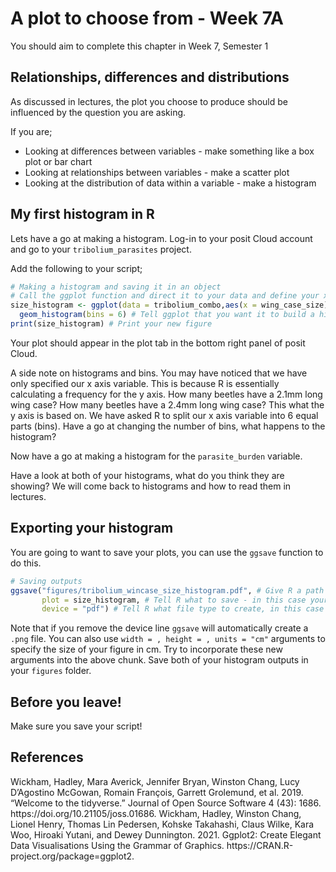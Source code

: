 # A plot to choose from - Week 7A

You should aim to complete this chapter in Week 7, Semester 1

## Relationships, differences and distributions

As discussed in lectures, the plot you choose to produce should be influenced by the question you are asking.

If you are;

* Looking at differences between variables - make something like a box plot or bar chart
* Looking at relationships between variables - make a scatter plot
* Looking at the distribution of data within a variable - make a histogram

## My first histogram in R 

Lets have a go at making a histogram. Log-in to your posit Cloud account and go to your `tribolium_parasites` project. 

Add the following to your script;

```r
# Making a histogram and saving it in an object
# Call the ggplot function and direct it to your data and define your x axis
size_histogram <- ggplot(data = tribolium_combo,aes(x = wing_case_size)) + 
  geom_histogram(bins = 6) # Tell ggplot that you want it to build a histogram with 6 equal sized bins
print(size_histogram) # Print your new figure
```

Your plot should appear in the plot tab in the bottom right panel of posit Cloud. 

A side note on histograms and bins. You may have noticed that we have only specified our x axis variable. This is because R is essentially calculating a frequency for the y axis. How many beetles have a 2.1mm long wing case? How many beetles have a 2.4mm long wing case? This what the y axis is based on. We have asked R to split our x axis variable into 6 equal parts (bins). Have a go at changing the number of bins, what happens to the histogram?

Now have a go at making a histogram for the `parasite_burden` variable. 

Have a look at both of your histograms, what do you think they are showing? We will come back to histograms and how to read them in lectures. 

## Exporting your histogram

You are going to want to save your plots, you can use the `ggsave` function to do this.

```r
# Saving outputs
ggsave("figures/tribolium_wincase_size_histogram.pdf", # Give R a path to save to and a file name
       plot = size_histogram, # Tell R what to save - in this case your object
       device = "pdf") # Tell R what file type to create, in this case a pdf
```

Note that if you remove the device line `ggsave` will automatically create a `.png` file. You can also use `width = , height = , units = "cm"` arguments to specify the size of your figure in cm. Try to incorporate these new arguments into the above chunk. Save both of your histogram outputs in your `figures` folder. 

## Before you leave!

Make sure you save your script!

## References

Wickham, Hadley, Mara Averick, Jennifer Bryan, Winston Chang, Lucy D’Agostino McGowan, Romain François, Garrett Grolemund, et al. 2019. “Welcome to the tidyverse.” Journal of Open Source Software 4 (43): 1686. https://doi.org/10.21105/joss.01686.
Wickham, Hadley, Winston Chang, Lionel Henry, Thomas Lin Pedersen, Kohske Takahashi, Claus Wilke, Kara Woo, Hiroaki Yutani, and Dewey Dunnington. 2021. Ggplot2: Create Elegant Data Visualisations Using the Grammar of Graphics. https://CRAN.R-project.org/package=ggplot2.